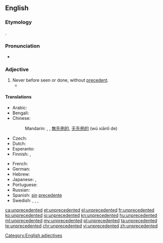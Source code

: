 ==English==

===Etymology===
{{confix|un|precedent|ed}}.

===Pronunciation===
* {{audio|en-us-unprecedented.ogg|Audio (US)}}

===Adjective===
{{en-adj|-}}

# Never before seen or done, without [[precedent]].
#*{{quote-news
|year=2011
|date=December 19
|author=Kerry Brown
|title=Kim Jong-il obituary
|work=The Guardian
|url=http://www.guardian.co.uk/world/2011/dec/19/kim-jong-il
|page=
|passage=With the descent of the cold war, relations between the two countries (for this is, to all intents and purposes, what they became after the end of the war) were almost completely broken off, with whole families split for the ensuing decades, some for ever. This event and its after-effects, along with the war against the Japanese in the 1940s, was to cast a long shadow over the years ahead, and led to the creation of the wholly '''unprecedented''' worship of Kim Il-sung, and his elevation to almost God-like status. It was also to create the system in which his son was to occupy almost as impossibly elevated a position.}}

====Translations====
{{trans-top|never before seen or done, without precedent}}
* Arabic: {{t|ar|غير مسبوق|tr=ghayr masbuuq}}
* Bengali: {{t|bn|অপূর্ব|sc=Beng}}
* Chinese:
*: Mandarin: {{t+|cmn|空前|alt=空前的|tr=kōngqián de|sc=Hani}}, {{t+|cmn|前所未有|tr=qiánsuǒwèiyǒu|sc=Hani}}, [[無]][[先例]][[的]], [[无]][[先例]][[的]] (wú xiānlì de)
* Czech: {{t|cs|bezpříkladný|m}}
* Dutch: {{t|nl|zonder precedent}}
* Esperanto: {{t|eo|senprecedenca}}
* Finnish: {{t|fi|ennennäkemätön}}, {{t|fi|ennen kokematon}}
{{trans-mid}}
* French: {{t|fr|sans précédent}}
* German: {{t+|de|beispiellos}}
* Hebrew: {{t+|he|חסר תקדים|tr=ḥasar takdim}}
* Japanese: {{t|ja|前例|alt=前例のない|tr=ぜんれいのない, zenren-no nai}},  {{t+|ja|空前|tr=くうぜん, kūzen}}
* Portuguese: {{t|pt|sem precedentes}}
* Russian: {{t+|ru|беспрецедентный|tr=besprecedéntnyj}}
* Spanish: [[sin]] [[precedente]]
* Swedish: {{t+|sv|exempellös}}, {{t|sv|oöverträffad}}, {{t+|sv|makalös}}, {{t+|sv|utan motstycke}} {{qualifier|placed after the noun}}
{{trans-bottom}}

[[Category:English adjectives]]

[[ca:unprecedented]]
[[et:unprecedented]]
[[el:unprecedented]]
[[fr:unprecedented]]
[[ko:unprecedented]]
[[io:unprecedented]]
[[kn:unprecedented]]
[[hu:unprecedented]]
[[ml:unprecedented]]
[[my:unprecedented]]
[[pl:unprecedented]]
[[ta:unprecedented]]
[[te:unprecedented]]
[[chr:unprecedented]]
[[vi:unprecedented]]
[[zh:unprecedented]]